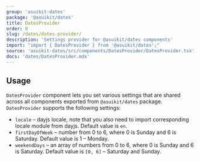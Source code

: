 ```yaml
---
group: 'asuikit-dates'
package: '@asuikit/dates'
title: DatesProvider
order: 0
slug: /dates/dates-provider/
description: 'Settings provider for @asuikit/dates components'
import: "import { DatesProvider } from '@asuikit/dates';"
source: 'asuikit-dates/src/components/DatesProvider/DatesProvider.tsx'
docs: 'dates/DatesProvider.mdx'
---
```



## Usage

`DatesProvider` component lets you set various settings that are shared across all
components exported from `@asuikit/dates` package. `DatesProvider` supports the following settings:

- `locale` – dayjs locale, note that you also need to import corresponding locale module from dayjs. Default value is `en`.
- `firstDayOfWeek` – number from 0 to 6, where 0 is Sunday and 6 is Saturday. Default value is 1 – Monday.
- `weekendDays` – an array of numbers from 0 to 6, where 0 is Sunday and 6 is Saturday. Default value is `[0, 6]` – Saturday and Sunday.

<Demo data={DatesProviderDemos.usage} />
